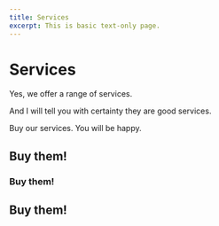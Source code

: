 ```yaml
---
title: Services 
excerpt: This is basic text-only page.
---
```


<Container>

# Services 

Yes, we offer a range of services.

And I will tell you with certainty they are good services.

Buy our services. You will be happy.

## Buy them!
### Buy them!
## Buy them!


</Container>

<Block src="services" />

